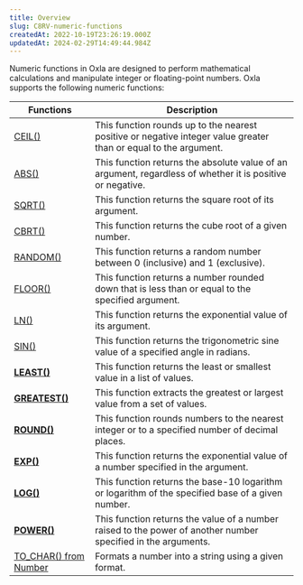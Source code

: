 ```yaml
---
title: Overview
slug: C8RV-numeric-functions
createdAt: 2022-10-19T23:26:19.000Z
updatedAt: 2024-02-29T14:49:44.984Z
---
```


Numeric functions in Oxla are designed to perform mathematical calculations and manipulate integer or floating-point numbers. Oxla supports the following numeric functions:

| **Functions**                                                      | **Description**                                                                                                     |
| ------------------------------------------------------------------ | ------------------------------------------------------------------------------------------------------------------- |
| [CEIL()](https://docs.oxla.com/ceil)                               | This function rounds up to the nearest positive or negative integer value greater than or equal to the argument.    |
| [ABS()](https://docs.oxla.com/eEkG-abs)                            | This function returns the absolute value of an argument, regardless of whether it is positive or negative.          |
| [SQRT()](https://docs.oxla.com/sqrt)                               | This function returns the square root of its argument.                                                              |
| [CBRT()](https://docs.oxla.com/cbrt)                               | This function returns the cube root of a given number.&#x20;                                                        |
| [RANDOM()](https://docs.oxla.com/random)                           | This function returns a random number between 0 (inclusive) and 1 (exclusive).                                      |
| [FLOOR()](https://docs.oxla.com/floor)                             | This function returns a number rounded down that is less than or equal to the specified argument.&#x20;             |
| [LN()](https://docs.oxla.com/ln)                                   | This function returns the exponential value of its argument.                                                        |
| [SIN()](https://docs.oxla.com/sin)                                 | This function returns the trigonometric sine value of a specified angle in radians.                                 |
| [**LEAST()**](https://docs.oxla.com/least)                         | This function returns the least or smallest value in a list of values.&#x20;                                        |
| [**GREATEST()**](https://docs.oxla.com/greatest)                   | This function extracts the greatest or largest value from a set of values.                                          |
| [**ROUND()**](https://docs.oxla.com/round)                         | This function rounds numbers to the nearest integer or to a specified number of decimal places.                     |
| [**EXP()**](https://docs.oxla.com/exp)                             | This function returns the exponential value of a number specified in the argument.                                  |
| [**LOG()**](https://docs.oxla.com/log)                             | This function returns the base-10 logarithm or logarithm of the specified base of a given number.                   |
| [**POWER()**](https://docs.oxla.com/power)                         | This function returns the value of a number raised to the power of another number specified in the arguments.&#x20; |
| [TO\_CHAR() from Number](https://docs.oxla.com/tochar-from-number) |  Formats a number into a string using a given format.                                                               |

